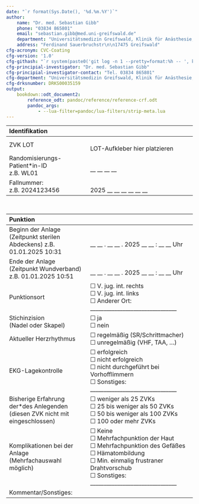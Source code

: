 ```yaml
---
date: "`r format(Sys.Date(), '%d.%m.%Y')`"
author:
    name: "Dr. med. Sebastian Gibb"
    phone: "03834 865801"
    email: "sebastian.gibb@med.uni-greifswald.de"
    department: "Universitätsmedizin Greifswald, Klinik für Anästhesie, Intensiv-, Notfall- und Schmerzmedizin"
    address: "Ferdinand Sauerbruchstr\n\n17475 Greifswald"
cfg-acronym: CVC-Coating
cfg-version: '1.0'
cfg-githash: "`r system(paste0('git log -n 1 --pretty=format:%h -- ', knitr::current_input()), intern = TRUE)`"
cfg-principial-investigator: "Dr. med. Sebastian Gibb"
cfg-principial-investigator-contact: "Tel. 03834 865801"
cfg-department: "Universitätsmedizin Greifswald, Klinik für Anästhesie, Intensiv-, Notfall- und Schmerzmedizin"
cfg-drksnumber: DRKS00035159
output:
    bookdown::odt_document2:
        reference_odt: pandoc/reference/reference-crf.odt
        pandoc_args:
            - --lua-filter=pandoc/lua-filters/strip-meta.lua
---
```


+---------------------------------+-------------------------------------------+
| Identifikation                                                              |
+:================================+:==========================================+
| ZVK LOT \                       | \                                         |
|                                 | LOT-Aufkleber hier platzieren             |
+---------------------------------+-------------------------------------------+
| Randomisierungs-Patient\*in-ID\ | \                                         |
| z.B. WL01                       | __ __ __ __                               |
+---------------------------------+-------------------------------------------+
| Fallnummer:                   \ | \                                         |
| z.B. 2024123456                 | 2025 __ __ __ __ __ __                    |
+---------------------------------+-------------------------------------------+

 \

+---------------------------------+-------------------------------------------+
| Punktion                                                                    |
+:================================+:==========================================+
| Beginn der Anlage               |                                           |
| (Zeitpunkt sterilen Abdeckens)  | \                                         |
| z.B. 01.01.2025 10:31           | __ __ . __ __ . 2025  __ __ : __ __ Uhr   |
+---------------------------------+-------------------------------------------+
| Ende der Anlage                 |                                           |
| (Zeitpunkt Wundverband)         | \                                         |
| z.B. 01.01.2025 10:51           | __ __ . __ __ . 2025  __ __ : __ __ Uhr   |
+---------------------------------+-------------------------------------------+
| Punktionsort                    | &#9744; V. jug. int. rechts \             |
|                                 | &#9744; V. jug. int. links \              |
|                                 | &#9744; Anderer Ort:                      |
|                                 | ________________________________          |
+---------------------------------+-------------------------------------------+
| Stichinzision \                 | &#9744; ja \                              |
| (Nadel oder Skapel)             | &#9744; nein                              |
+---------------------------------+-------------------------------------------+
| Aktueller Herzrhythmus \        | &#9744; regelmäßig (SR/Schrittmacher)\    |
|                                 | &#9744; unregelmäßig (VHF, TAA, ...)      |
+---------------------------------+-------------------------------------------+
| EKG-Lagekontrolle \             | &#9744; erfolgreich \                     |
|                                 | &#9744; nicht erfolgreich \               |
|                                 | &#9744; nicht durchgeführt bei            |
|                                 | Vorhofflimmern \                          |
|                                 | &#9744; Sonstiges:                        |
|                                 | ________________________________          |
+---------------------------------+-------------------------------------------+
| Bisherige Erfahrung der\*des    | &#9744; weniger als 25 ZVKs \             |
| Anlegenden \                    | &#9744; 25 bis weniger als 50 ZVKs \      |
| (diesen ZVK nicht mit           | &#9744; 50 bis weniger als 100 ZVKs \     |
| eingeschlossen)                 | &#9744; 100 oder mehr ZVKs                |
+---------------------------------+-------------------------------------------+
| Komplikationen bei der Anlage \ | &#9744; Keine \                           |
| (Mehrfachauswahl möglich)       | &#9744; Mehrfachpunktion der Haut \       |
|                                 | &#9744; Mehrfachpunktion des Gefäßes \    |
|                                 | &#9744; Hämatombildung \                  |
|                                 | &#9744; Min. einmalig frustraner          |
|                                 | Drahtvorschub \                           |
|                                 | &#9744; Sonstiges:                        |
|                                 | ________________________________          |
+---------------------------------+-------------------------------------------+
| Kommentar/Sonstiges:            |                                           |
|                                 | \                                         |
+---------------------------------+-------------------------------------------+

